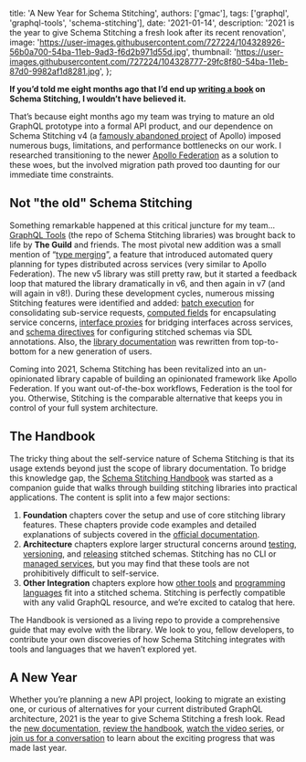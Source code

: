 
  title: 'A New Year for Schema Stitching',
  authors: ['gmac'],
  tags: ['graphql', 'graphql-tools', 'schema-stitching'],
  date: '2021-01-14',
  description:
    '2021 is the year to give Schema Stitching a fresh look after its recent renovation',
  image:
    'https://user-images.githubusercontent.com/727224/104328926-56b0a700-54ba-11eb-9ad3-f6d2b971d55d.jpg',
  thumbnail:
    'https://user-images.githubusercontent.com/727224/104328777-29fc8f80-54ba-11eb-87d0-9982af1d8281.jpg',
};


**If you’d told me eight months ago that I’d end up [writing a book](https://github.com/gmac/schema-stitching-handbook) on Schema Stitching, I wouldn’t have believed it.**

That’s because eight months ago my team was trying to mature an old GraphQL prototype into a formal API product, and our dependence on Schema Stitching v4 (a [famously abandoned project](https://www.apollographql.com/docs/federation/migrating-from-stitching/) of Apollo) imposed numerous bugs, limitations, and performance bottlenecks on our work. I researched transitioning to the newer [Apollo Federation](https://www.apollographql.com/docs/federation/) as a solution to these woes, but the involved migration path proved too daunting for our immediate time constraints.

## Not "the old" Schema Stitching

Something remarkable happened at this critical juncture for my team... [GraphQL Tools](https://www.graphql-tools.com/docs/introduction/) (the repo of Schema Stitching libraries) was brought back to life by **The Guild** and friends. The most pivotal new addition was a small mention of “[type merging](https://www.graphql-tools.com/docs/stitch-type-merging)”, a feature that introduced automated query planning for types distributed across services (very similar to Apollo Federation). The new v5 library was still pretty raw, but it started a feedback loop that matured the library dramatically in v6, and then again in v7 (and will again in v8!). During these development cycles, numerous missing Stitching features were identified and added: [batch execution](https://github.com/gmac/schema-stitching-handbook/wiki/Batching-Arrays-and-Queries#what-is-query-batching) for consolidating sub-service requests, [computed fields](https://www.graphql-tools.com/docs/stitch-type-merging#computed-fields) for encapsulating service concerns, [interface proxies](https://www.graphql-tools.com/docs/stitch-type-merging#computed-fields) for bridging interfaces across services, and [schema directives](https://www.graphql-tools.com/docs/stitch-directives-sdl) for configuring stitched schemas via SDL annotations. Also, the [library documentation](https://www.graphql-tools.com/docs/stitch-combining-schemas) was rewritten from top-to-bottom for a new generation of users.

Coming into 2021, Schema Stitching has been revitalized into an un-opinionated library capable of building an opinionated framework like Apollo Federation. If you want out-of-the-box workflows, Federation is the tool for you. Otherwise, Stitching is the comparable alternative that keeps you in control of your full system architecture.

## The Handbook

The tricky thing about the self-service nature of Schema Stitching is that its usage extends beyond just the scope of library documentation. To bridge this knowledge gap, the [Schema Stitching Handbook](https://github.com/gmac/schema-stitching-handbook) was started as a companion guide that walks through building stitching libraries into practical applications. The content is split into a few major sections:

1. **Foundation** chapters cover the setup and use of core stitching library features. These chapters provide code examples and detailed explanations of subjects covered in the [official documentation](https://www.graphql-tools.com/docs/stitch-combining-schemas).
2. **Architecture** chapters explore larger structural concerns around [testing](https://github.com/gmac/schema-stitching-handbook/blob/master/continuous-integration-testing), [versioning](https://github.com/gmac/schema-stitching-handbook/blob/master/versioning-schema-releases), and [releasing](https://github.com/gmac/schema-stitching-handbook/blob/master/hot-schema-reloading) stitched schemas. Stitching has no CLI or [managed services](https://www.apollographql.com/docs/federation/managed-federation/overview/), but you may find that these tools are not prohibitively difficult to self-service.
3. **Other Integration** chapters explore how [other tools](https://github.com/gmac/schema-stitching-handbook/tree/master/federation-services) and [programming languages](https://github.com/gmac/schema-stitching-handbook/tree/master/subservice-languages/ruby) fit into a stitched schema. Stitching is perfectly compatible with any valid GraphQL resource, and we’re excited to catalog that here.

The Handbook is versioned as a living repo to provide a comprehensive guide that may evolve with the library. We look to you, fellow developers, to contribute your own discoveries of how Schema Stitching integrates with tools and languages that we haven’t explored yet.

## A New Year

Whether you’re planning a new API project, looking to migrate an existing one, or curious of alternatives for your current distributed GraphQL architecture, 2021 is the year to give Schema Stitching a fresh look. Read the [new documentation](https://www.graphql-tools.com/docs/stitch-combining-schemas), [review the handbook](https://github.com/gmac/schema-stitching-handbook), [watch the video series](https://www.youtube.com/watch?v=8-mZqjgIdiI&list=PLTJ2vmU3jbWy6JntdRQZAmy0mcpYu2OD1), or [join us for a conversation](https://github.com/ardatan/graphql-tools/discussions) to learn about the exciting progress that was made last year.
